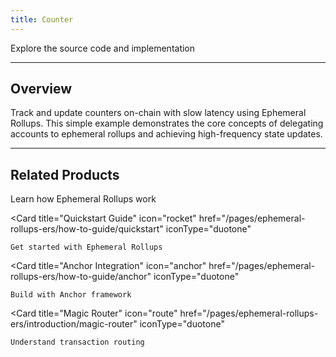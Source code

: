 ```yaml
---
title: Counter
---
```


<CardGroup cols={2}>
  <Card
    title="View Repository"
    icon="github"
    href="https://github.com/magicblock-labs/magicblock-engine-examples/tree/main/anchor-counter"
    iconType="duotone"
  >
    Explore the source code and implementation
  </Card>

</CardGroup>

---

## Overview

Track and update counters on-chain with slow latency using Ephemeral Rollups. This simple example demonstrates the core concepts of delegating accounts to ephemeral rollups and achieving high-frequency state updates.

---

## Related Products

<CardGroup cols={2}>
  <Card
    title="Ephemeral Rollup"
    icon="gauge-max"
    href="/pages/ephemeral-rollups-ers/introduction/ephemeral-rollup"
    iconType="duotone"
  >
    Learn how Ephemeral Rollups work
  </Card>

  <Card
    title="Quickstart Guide"
    icon="rocket"
    href="/pages/ephemeral-rollups-ers/how-to-guide/quickstart"
    iconType="duotone"
  >
    Get started with Ephemeral Rollups
  </Card>

  <Card
    title="Anchor Integration"
    icon="anchor"
    href="/pages/ephemeral-rollups-ers/how-to-guide/anchor"
    iconType="duotone"
  >
    Build with Anchor framework
  </Card>

  <Card
    title="Magic Router"
    icon="route"
    href="/pages/ephemeral-rollups-ers/introduction/magic-router"
    iconType="duotone"
  >
    Understand transaction routing
  </Card>
</CardGroup>


